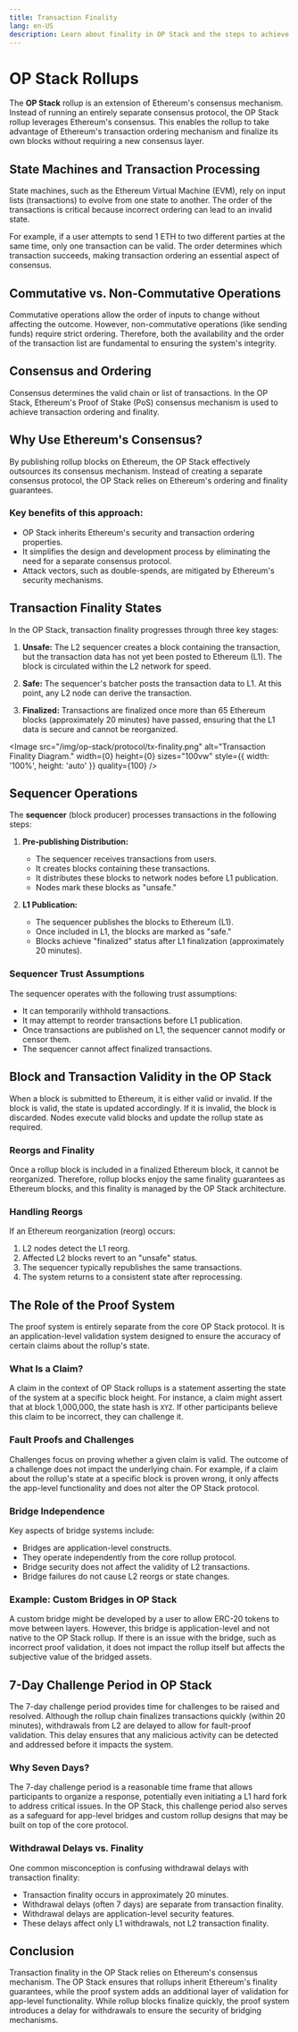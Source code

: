 ```yaml
---
title: Transaction Finality
lang: en-US
description: Learn about finality in OP Stack and the steps to achieve transaction settlement.
---
```



# OP Stack Rollups

The **OP Stack** rollup is an extension of Ethereum's consensus mechanism. Instead of running an entirely separate consensus protocol, the OP Stack rollup leverages Ethereum's consensus. This enables the rollup to take advantage of Ethereum's transaction ordering mechanism and finalize its own blocks without requiring a new consensus layer.

## State Machines and Transaction Processing

State machines, such as the Ethereum Virtual Machine (EVM), rely on input lists (transactions) to evolve from one state to another. The order of the transactions is critical because incorrect ordering can lead to an invalid state.

For example, if a user attempts to send 1 ETH to two different parties at the same time, only one transaction can be valid. The order determines which transaction succeeds, making transaction ordering an essential aspect of consensus.

## Commutative vs. Non-Commutative Operations

Commutative operations allow the order of inputs to change without affecting the outcome. However, non-commutative operations (like sending funds) require strict ordering. Therefore, both the availability and the order of the transaction list are fundamental to ensuring the system's integrity.

## Consensus and Ordering

Consensus determines the valid chain or list of transactions. In the OP Stack, Ethereum's Proof of Stake (PoS) consensus mechanism is used to achieve transaction ordering and finality.

## Why Use Ethereum's Consensus?

By publishing rollup blocks on Ethereum, the OP Stack effectively outsources its consensus mechanism. Instead of creating a separate consensus protocol, the OP Stack relies on Ethereum's ordering and finality guarantees.

### Key benefits of this approach:

*   OP Stack inherits Ethereum's security and transaction ordering properties.
*   It simplifies the design and development process by eliminating the need for a separate consensus protocol.
*   Attack vectors, such as double-spends, are mitigated by Ethereum's security mechanisms.

## Transaction Finality States

In the OP Stack, transaction finality progresses through three key stages:

1.  **Unsafe:** The L2 sequencer creates a block containing the transaction, but the transaction data has not yet been posted to Ethereum (L1). The block is circulated within the L2 network for speed.

2.  **Safe:** The sequencer's batcher posts the transaction data to L1. At this point, any L2 node can derive the transaction.

3.  **Finalized:** Transactions are finalized once more than 65 Ethereum blocks (approximately 20 minutes) have passed, ensuring that the L1 data is secure and cannot be reorganized.

<Image src="/img/op-stack/protocol/tx-finality.png" alt="Transaction Finality Diagram." width={0} height={0} sizes="100vw" style={{ width: '100%', height: 'auto' }} quality={100} />

## Sequencer Operations

The **sequencer** (block producer) processes transactions in the following steps:

1.  **Pre-publishing Distribution:**
    *   The sequencer receives transactions from users.
    *   It creates blocks containing these transactions.
    *   It distributes these blocks to network nodes before L1 publication.
    *   Nodes mark these blocks as "unsafe."

2.  **L1 Publication:**
    *   The sequencer publishes the blocks to Ethereum (L1).
    *   Once included in L1, the blocks are marked as "safe."
    *   Blocks achieve "finalized" status after L1 finalization (approximately 20 minutes).

### Sequencer Trust Assumptions

The sequencer operates with the following trust assumptions:

*   It can temporarily withhold transactions.
*   It may attempt to reorder transactions before L1 publication.
*   Once transactions are published on L1, the sequencer cannot modify or censor them.
*   The sequencer cannot affect finalized transactions.

## Block and Transaction Validity in the OP Stack

When a block is submitted to Ethereum, it is either valid or invalid. If the block is valid, the state is updated accordingly. If it is invalid, the block is discarded. Nodes execute valid blocks and update the rollup state as required.

### Reorgs and Finality

Once a rollup block is included in a finalized Ethereum block, it cannot be reorganized. Therefore, rollup blocks enjoy the same finality guarantees as Ethereum blocks, and this finality is managed by the OP Stack architecture.

### Handling Reorgs

If an Ethereum reorganization (reorg) occurs:

1.  L2 nodes detect the L1 reorg.
2.  Affected L2 blocks revert to an "unsafe" status.
3.  The sequencer typically republishes the same transactions.
4.  The system returns to a consistent state after reprocessing.

## The Role of the Proof System

The proof system is entirely separate from the core OP Stack protocol. It is an application-level validation system designed to ensure the accuracy of certain claims about the rollup's state.

### What Is a Claim?

A claim in the context of OP Stack rollups is a statement asserting the state of the system at a specific block height. For instance, a claim might assert that at block 1,000,000, the state hash is `XYZ`. If other participants believe this claim to be incorrect, they can challenge it.

### Fault Proofs and Challenges

Challenges focus on proving whether a given claim is valid. The outcome of a challenge does not impact the underlying chain. For example, if a claim about the rollup's state at a specific block is proven wrong, it only affects the app-level functionality and does not alter the OP Stack protocol.

### Bridge Independence

Key aspects of bridge systems include:

*   Bridges are application-level constructs.
*   They operate independently from the core rollup protocol.
*   Bridge security does not affect the validity of L2 transactions.
*   Bridge failures do not cause L2 reorgs or state changes.

### Example: Custom Bridges in OP Stack

A custom bridge might be developed by a user to allow ERC-20 tokens to move between layers. However, this bridge is application-level and not native to the OP Stack rollup. If there is an issue with the bridge, such as incorrect proof validation, it does not impact the rollup itself but affects the subjective value of the bridged assets.

## 7-Day Challenge Period in OP Stack

The 7-day challenge period provides time for challenges to be raised and resolved. 
Although the rollup chain finalizes transactions quickly (within 20 minutes), withdrawals from L2 are delayed to allow for fault-proof validation. 
This delay ensures that any malicious activity can be detected and addressed before it impacts the system.

### Why Seven Days?

The 7-day challenge period is a reasonable time frame that allows participants to organize a response, potentially even initiating a L1 hard fork to address critical issues. In the OP Stack, this challenge period also serves as a safeguard for app-level bridges and custom rollup designs that may be built on top of the core protocol.

### Withdrawal Delays vs. Finality

One common misconception is confusing withdrawal delays with transaction finality:

*   Transaction finality occurs in approximately 20 minutes.
*   Withdrawal delays (often 7 days) are separate from transaction finality.
*   Withdrawal delays are application-level security features.
*   These delays affect only L1 withdrawals, not L2 transaction finality.

## Conclusion

Transaction finality in the OP Stack relies on Ethereum's consensus mechanism. The OP Stack ensures that rollups inherit Ethereum's finality guarantees, while the proof system adds an additional layer of validation for app-level functionality. While rollup blocks finalize quickly, the proof system introduces a delay for withdrawals to ensure the security of bridging mechanisms.

